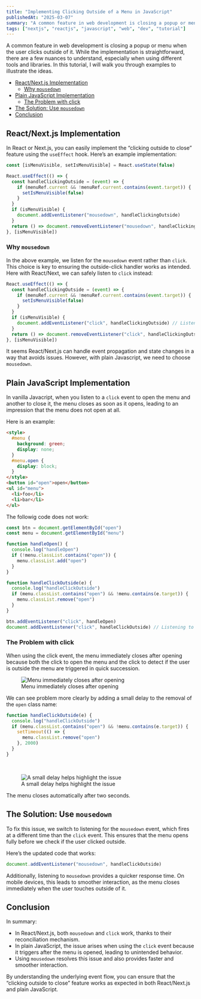 ```yaml
---
title: "Implementing Clicking Outside of a Menu in JavaScript"
publishedAt: "2025-03-07"
summary: "A common feature in web development is closing a popup or menu when the user clicks outside of it."
tags: ["nextjs", "reactjs", "javascript", "web", "dev", "tutorial"]
---
```


A common feature in web development is closing a popup or menu when the user clicks outside of it. While the implementation is straightforward, there are a few nuances to understand, especially when using different tools and libraries. In this tutorial, I will walk you through examples to illustrate the ideas.

- [React/Next.js Implementation](#reactnextjs-implementation)
  - [Why `mousedown`](#why-mousedown)
- [Plain JavaScript Implementation](#plain-javascript-implementation)
  - [The Problem with click](#the-problem-with-click)
- [The Solution: Use `mousedown`](#the-solution-use-mousedown)
- [Conclusion](#conclusion)

## React/Next.js Implementation

In React or Next.js, you can easily implement the “clicking outside to close” feature using the `useEffect` hook. Here’s an example implementation:

```javascript
const [isMenuVisible, setIsMenuVisible] = React.useState(false)

React.useEffect(() => {
  const handleClickingOutside = (event) => {
    if (menuRef.current && !menuRef.current.contains(event.target)) {
      setIsMenuVisible(false)
    }
  }
  if (isMenuVisible) {
    document.addEventListener("mousedown", handleClickingOutside)
  }
  return () => document.removeEventListener("mousedown", handleClickingOutside)
}, [isMenuVisible])
```

### Why `mousedown`

In the above example, we listen for the `mousedown` event rather than `click`. This choice is key to ensuring the outside-click handler works as intended. Here with React/Next, we can safely listen to `click` instead:

```javascript
React.useEffect(() => {
  const handleClickingOutside = (event) => {
    if (menuRef.current && !menuRef.current.contains(event.target)) {
      setIsMenuVisible(false)
    }
  }
  if (isMenuVisible) {
    document.addEventListener("click", handleClickingOutside) // Listening to click
  }
  return () => document.removeEventListener("click", handleClickingOutside) // Listening to click
}, [isMenuVisible])
```

It seems React/Next.js can handle event propagation and state changes in a way that avoids issues. However, with plain Javascript, we need to choose `mousedown`.

## Plain JavaScript Implementation

In vanilla Javacript, when you listen to a `click` event to open the menu and another to close it, the menu closes as soon as it opens, leading to an impression that the menu does not open at all.

Here is an example:

```html
<style>
  #menu {
    background: green;
    display: none;
  }
  #menu.open {
    display: block;
  }
</style>
<button id="open">open</button>
<ul id="menu">
  <li>foo</li>
  <li>bar</li>
</ul>
```

The followig code does not work:

```javascript
const btn = document.getElementById("open")
const menu = document.getElementById("menu")

function handleOpen() {
  console.log("handleOpen")
  if (!menu.classList.contains("open")) {
    menu.classList.add("open")
  }
}

function handleClickOutside(e) {
  console.log("handleClickOutside")
  if (menu.classList.contains("open") && !menu.contains(e.target)) {
    menu.classList.remove("open")
  }
}

btn.addEventListener("click", handleOpen)
document.addEventListener("click", handleClickOutside) // Listening to click does not work
```

### The Problem with click

When using the click event, the menu immediately closes after opening because both the click to open the menu and the click to detect if the user is outside the menu are triggered in quick succession.

<figure style={{ textAlign: "center" }}>
  <img
    src="/implementing-clicking-outside-of-a-menu/open_close_interference.gif"
    alt="Menu immediately closes after opening"
    style={{ marginBottom: "8px" }}
  />
  <figcaption>Menu immediately closes after opening</figcaption>
</figure>

We can see problem more clearly by adding a small delay to the removal of the `open` class name:

```javascript
function handleClickOutside(e) {
  console.log("handleClickOutside")
  if (menu.classList.contains("open") && !menu.contains(e.target)) {
    setTimeout(() => {
      menu.classList.remove("open")
    }, 2000)
  }
}
```

<br />
<figure style={{ textAlign: "center" }}>
  <img
    src="/implementing-clicking-outside-of-a-menu/set_timeout_open_close.gif"
    alt="A small delay helps highlight the issue"
    style={{ marginBottom: "8px" }}
  />
  <figcaption>A small delay helps highlight the issue</figcaption>
</figure>

The menu closes automatically after two seconds.

## The Solution: Use `mousedown`

To fix this issue, we switch to listening for the `mousedown` event, which fires at a different time than the `click` event. This ensures that the menu opens fully before we check if the user clicked outside.

Here’s the updated code that works:

```javascript
document.addEventListener("mousedown", handleClickOutside)
```

Additionally, listening to `mousedown` provides a quicker response time. On mobile devices, this leads to smoother interaction, as the menu closes immediately when the user touches outside of it.

## Conclusion

In summary:

- In React/Next.js, both `mousedown` and `click` work, thanks to their reconciliation mechanism.
- In plain JavaScript, the issue arises when using the `click` event because it triggers after the menu is opened, leading to unintended behavior.
- Using `mousedown` resolves this issue and also provides faster and smoother interaction.

By understanding the underlying event flow, you can ensure that the “clicking outside to close” feature works as expected in both React/Next.js and plain JavaScript.
